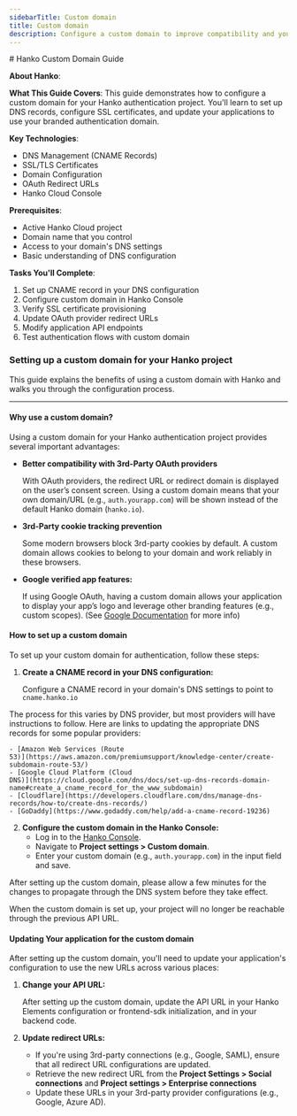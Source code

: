 ```yaml
---
sidebarTitle: Custom domain
title: Custom domain
description: Configure a custom domain to improve compatibility and your users' experience.
---
```



<div class="hidden">
# Hanko Custom Domain Guide

**About Hanko**:
<HankoAbout />

**What This Guide Covers**: This guide demonstrates how to configure a custom domain for your Hanko authentication project. You'll learn to set up DNS records, configure SSL certificates, and update your applications to use your branded authentication domain.

**Key Technologies**: 
- DNS Management (CNAME Records)
- SSL/TLS Certificates
- Domain Configuration
- OAuth Redirect URLs
- Hanko Cloud Console

**Prerequisites**: 
- Active Hanko Cloud project
- Domain name that you control
- Access to your domain's DNS settings
- Basic understanding of DNS configuration

**Tasks You'll Complete**:
1. Set up CNAME record in your DNS configuration
2. Configure custom domain in Hanko Console
3. Verify SSL certificate provisioning
4. Update OAuth provider redirect URLs
5. Modify application API endpoints
6. Test authentication flows with custom domain
</div>

### Setting up a custom domain for your Hanko project

This guide explains the benefits of using a custom domain with Hanko and walks you through the configuration process.

---

#### Why use a custom domain?

Using a custom domain for your Hanko authentication project provides several important advantages:

- **Better compatibility with 3rd-Party OAuth providers**

    With OAuth providers, the redirect URL or redirect domain is displayed on the user’s consent screen. Using a custom domain means that your own domain/URL (e.g., `auth.yourapp.com`) will be shown instead of the default Hanko domain (`hanko.io`).

- **3rd-Party cookie tracking prevention**

    Some modern browsers block 3rd-party cookies by default. A custom domain allows cookies to belong to your domain and work reliably in these browsers.

- **Google verified app features:**

    If using Google OAuth, having a custom domain allows your application to display your app’s logo and leverage other branding features (e.g., custom scopes). (See [Google Documentation](https://support.google.com/cloud/answer/13463073?hl=en) for more info)

#### How to set up a custom domain

To set up your custom domain for authentication, follow these steps:

1. **Create a CNAME record in your DNS configuration:**

    Configure a CNAME record in your domain's DNS settings to point to `cname.hanko.io`

<Note>
    The process for this varies by DNS provider, but most providers will have instructions to follow. Here are links to
    updating the appropriate DNS records for some popular providers:

    - [Amazon Web Services (Route
    53)](https://aws.amazon.com/premiumsupport/knowledge-center/create-subdomain-route-53/)
    - [Google Cloud Platform (Cloud
    DNS)](https://cloud.google.com/dns/docs/set-up-dns-records-domain-name#create_a_cname_record_for_the_www_subdomain)
    - [Cloudflare](https://developers.cloudflare.com/dns/manage-dns-records/how-to/create-dns-records/)
    - [GoDaddy](https://www.godaddy.com/help/add-a-cname-record-19236)
</Note>


2. **Configure the custom domain in the Hanko Console:**
    - Log in to the [Hanko Console](https://cloud.hanko.io).
    - Navigate to **Project settings > Custom domain**.
    - Enter your custom domain (e.g., `auth.yourapp.com`) in the input field and save.

<Note>
After setting up the custom domain, please allow a few minutes for the changes to propagate through the DNS system before they take effect.

When the custom domain is set up, your project will no longer be reachable through the previous API URL.
</Note>

#### Updating Your application for the custom domain

After setting up the custom domain, you'll need to update your application's configuration to use the new URLs across various places:

1. **Change your API URL:**

    After setting up the custom domain, update the API URL in your Hanko Elements configuration or frontend-sdk initialization, and in your backend code.

2. **Update redirect URLs:**
    - If you're using 3rd-party connections (e.g., Google, SAML), ensure that all redirect URL configurations are updated.
    - Retrieve the new redirect URL from the **Project Settings > Social connections** and **Project settings > Enterprise connections**
    - Update these URLs in your 3rd-party provider configurations (e.g., Google, Azure AD).
